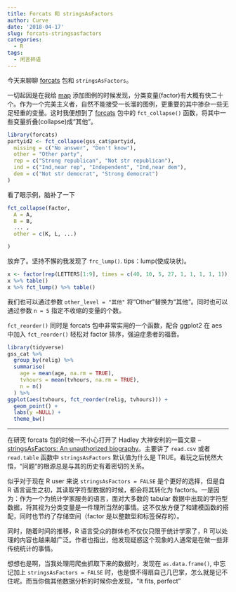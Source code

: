 ```yaml
---
title: Forcats 和 stringsAsFactors
author: Curve
date: '2018-04-17'
slug: forcats-stringsasfactors
categories:
  - R
tags:
  - 闲言碎语
---
```


今天来聊聊 [forcats](http://forcats.tidyverse.org/) 包和 `stringsAsFactors`。

一切起因是在我给 [map](https://curve.shinyapps.io/mines/) 添加图例的时候发现，分类变量(factor)有大概有快二十个。作为一个完美主义者，自然不能接受一长溜的图例，更重要的其中掺杂一些无足轻重的变量。这时我便想到了 [forcats](http://forcats.tidyverse.org/) 包中的 `fct_collapse()` 函数，将其中一些变量折叠(collapse)成“其他”。

```r
library(forcats)
partyid2 <- fct_collapse(gss_cat$partyid,
  missing = c("No answer", "Don't know"),
  other = "Other party",
  rep = c("Strong republican", "Not str republican"),
  ind = c("Ind,near rep", "Independent", "Ind,near dem"),
  dem = c("Not str democrat", "Strong democrat")
)
```

看了眼示例，脑补了一下

```r
fct_collapse(factor,
  A = A,
  B = B,
  ... ,
  other = c(K, L, ...)

)
```

放弃了。坚持不懈的我发现了 `frc_lump()`. tips：lump(使成块状)。

```r
x <- factor(rep(LETTERS[1:9], times = c(40, 10, 5, 27, 1, 1, 1, 1, 1)))
x %>% table()
x %>% fct_lump() %>% table()
```

我们也可以通过参数 `other_level = "其他"`  将“Other”替换为“其他”。同时也可以通过参数 `n = 5` 指定不收缩的变量的个数。  

`fct_reorder()` 同时是 forcats 包中非常实用的一个函数，配合 ggplot2 在 aes 中加入 `fct_reorder()` 轻松对 factor 排序，强迫症患者的福音。

```r
library(tidyverse)
gss_cat %>%
  group_by(relig) %>%
  summarise(
    age = mean(age, na.rm = TRUE),
    tvhours = mean(tvhours, na.rm = TRUE),
    n = n()
  ) %>% 
ggplot(aes(tvhours, fct_reorder(relig, tvhours))) +
  geom_point() +
  labs(y =NULL) +
  theme_bw()
```

--- 

在研究 forcats 包的时候一不小心打开了 Hadley 大神安利的一篇文章 -- [stringsAsFactors: An unauthorized biography](https://simplystatistics.org/2015/07/24/stringsasfactors-an-unauthorized-biography/)。主要讲了 `read.csv` 或者 `read.table` 函数中 `stringsAsFactors` 默认值为什么是 TRUE。看玩之后恍然大悟，“问题”的根源总是与其的历史有着密切的关系。  
  
似乎对于现在 R user 来说 `stringsAsFactors = FALSE` 是个更好的选择，但是自 R 语言诞生之初，其读取字符型数据的时候，都会将其转化为 factors。一是因为：作为一个为统计学家服务的语言，面对大多数的 tabular 数据中出现的字符型数据，将其视为分类变量是一件理所当然的事情。这不仅放方便了和建模函数的搭配，同时也节约了存储空间（factor 是以整数型和标签保存的）。 
  
同时，随着时间的推移，R 语言受众的群体也不仅仅只限于统计学家了，R 可以处理的内容也越来越广泛。作者也指出，他发现疑惑这个现象的人通常是在做一些非传统统计的事情。  

想想也是啊，当我处理用爬虫抓取下来的数据时，发现在 `as.data.frame()`, 中忘记加上 `stringsAsFactors = FALSE` 时，也是恨不得扇自己几巴掌，怎么就是记不住呢。而当你做其他数据分析的时候你会发现，"It fits, perfect" 